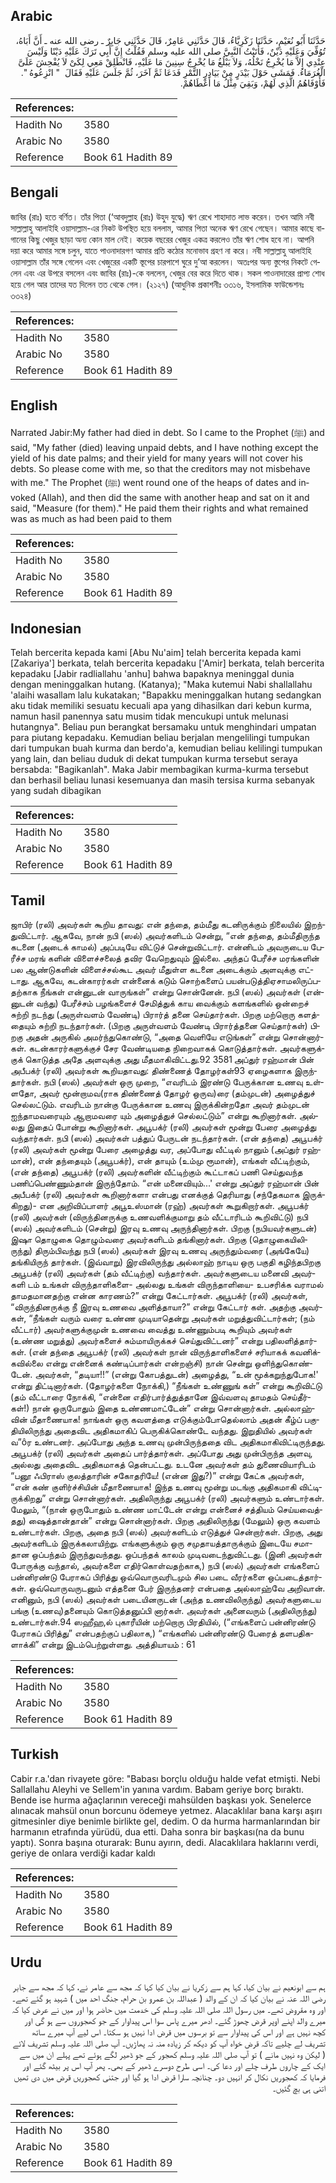 ## Arabic


<div dir="rtl" lang="ar" style={{fontSize:'larger',backgroundColor:'#f8f9fa',padding:20}}>
حَدَّثَنَا أَبُو نُعَيْمٍ، حَدَّثَنَا زَكَرِيَّاءُ، قَالَ حَدَّثَنِي عَامِرٌ، قَالَ حَدَّثَنِي جَابِرٌ ـ رضى الله عنه ـ أَنَّ أَبَاهُ، تُوُفِّيَ وَعَلَيْهِ دَيْنٌ، فَأَتَيْتُ النَّبِيَّ صلى الله عليه وسلم فَقُلْتُ إِنَّ أَبِي تَرَكَ عَلَيْهِ دَيْنًا وَلَيْسَ عِنْدِي إِلاَّ مَا يُخْرِجُ نَخْلُهُ، وَلاَ يَبْلُغُ مَا يُخْرِجُ سِنِينَ مَا عَلَيْهِ، فَانْطَلِقْ مَعِي لِكَىْ لاَ يُفْحِشَ عَلَىَّ الْغُرَمَاءُ‏.‏ فَمَشَى حَوْلَ بَيْدَرٍ مِنْ بَيَادِرِ التَّمْرِ فَدَعَا ثَمَّ آخَرَ، ثُمَّ جَلَسَ عَلَيْهِ فَقَالَ ‏ "‏ انْزِعُوهُ ‏"‏‏.‏ فَأَوْفَاهُمُ الَّذِي لَهُمْ، وَبَقِيَ مِثْلُ مَا أَعْطَاهُمْ‏.‏
</div>
<div style={{backgroundColor:'#f8f9fa',padding:20, marginBottom: 10}}><table> <thead> <tr> <th>References:</th> <th></th> </tr> </thead> <tbody><tr><td>Hadith No</td><td>3580</td></tr><tr><td>Arabic No</td><td>3580</td></tr><tr><td>Reference</td><td>Book 61 Hadith 89</td></tr></tbody></table></div>

## Bengali


<div dir="ltr" lang="bn" style={{fontSize:'larger',backgroundColor:'#f8f9fa',padding:20}}>
জাবির (রাঃ) হতে বর্ণিত। তাঁর পিতা (‘আবদুল্লাহ (রাঃ) উহুদ যুদ্ধে) ঋণ রেখে শাহাদাত লাভ করেন। তখন আমি নবী সাল্লাল্লাহু আলাইহি ওয়াসাল্লাম-এর নিকট উপস্থিত হয়ে বললাম, আমার পিতা অনেক ঋণ রেখে গেছেন। আমার কাছে বাগানের কিছু খেজুর ছাড়া অন্য কোন মাল নেই। কয়েক বছরের খেজুর একত্র করলেও তাঁর ঋণ শোধ হবে না। আপনি দয়া করে আমার সঙ্গে চলুন, যাতে পাওনাদারগণ আমার প্রতি কঠোর মনোভাব গ্রহণ না করে। নবী সাল্লাল্লাহু আলাইহি ওয়াসাল্লাম তাঁর সঙ্গে গেলেন এবং খেজুরের একটি স্তূপের চারপাশে ঘুরে দু’আ করলেন। অতঃপর অন্য স্তুপের নিকটে গেলেন এবং এর উপরে বসলেন এবং জাবির (রাঃ)-কে বললেন, খেজুর বের করে দিতে থাক। সকল পাওনাদারের প্রাপ্য শোধ হয়ে গেল আর তাদের যত দিলেন তত থেকে গেল। (২১২৭) (আধুনিক প্রকাশনীঃ ৩৩১৬, ইসলামিক ফাউন্ডেশনঃ ৩৩২৪)
</div>
<div style={{backgroundColor:'#f8f9fa',padding:20, marginBottom: 10}}><table> <thead> <tr> <th>References:</th> <th></th> </tr> </thead> <tbody><tr><td>Hadith No</td><td>3580</td></tr><tr><td>Arabic No</td><td>3580</td></tr><tr><td>Reference</td><td>Book 61 Hadith 89</td></tr></tbody></table></div>

## English


<div dir="ltr" lang="en" style={{fontSize:'larger',backgroundColor:'#f8f9fa',padding:20}}>
Narrated Jabir:My father had died in debt. So I came to the Prophet (ﷺ) and said, "My father (died) leaving unpaid debts, and I have nothing except the yield of his date palms; and their yield for many years will not cover his debts. So please come with me, so that the creditors may not misbehave with me." The Prophet (ﷺ) went round one of the heaps of dates and invoked (Allah), and then did the same with another heap and sat on it and said, "Measure (for them)." He paid them their rights and what remained was as much as had been paid to them
</div>
<div style={{backgroundColor:'#f8f9fa',padding:20, marginBottom: 10}}><table> <thead> <tr> <th>References:</th> <th></th> </tr> </thead> <tbody><tr><td>Hadith No</td><td>3580</td></tr><tr><td>Arabic No</td><td>3580</td></tr><tr><td>Reference</td><td>Book 61 Hadith 89</td></tr></tbody></table></div>

## Indonesian


<div dir="ltr" lang="id" style={{fontSize:'larger',backgroundColor:'#f8f9fa',padding:20}}>
Telah bercerita kepada kami [Abu Nu'aim] telah bercerita kepada kami [Zakariya'] berkata, telah bercerita kepadaku ['Amir] berkata, telah bercerita kepadaku [Jabir radliallahu 'anhu] bahwa bapaknya meninggal dunia dengan meninggalkan hutang. (Katanya); "Maka kutemui Nabi shallallahu 'alaihi wasallam lalu kukatakan; "Bapakku meninggalkan hutang sedangkan aku tidak memiliki sesuatu kecuali apa yang dihasilkan dari kebun kurma, namun hasil panennya satu musim tidak mencukupi untuk melunasi hutangnya". Beliau pun berangkat bersamaku untuk menghindari umpatan para piutang kepadaku. Kemudian beliau berjalan mengelilingi tumpukan dari tumpukan buah kurma dan berdo'a, kemudian beliau kelilingi tumpukan yang lain, dan beliau duduk di dekat tumpukan kurma tersebut seraya bersabda: "Bagikanlah". Maka Jabir membagikan kurma-kurma tersebut dan berhasil beliau lunasi kesemuanya dan masih tersisa kurma sebanyak yang sudah dibagikan
</div>
<div style={{backgroundColor:'#f8f9fa',padding:20, marginBottom: 10}}><table> <thead> <tr> <th>References:</th> <th></th> </tr> </thead> <tbody><tr><td>Hadith No</td><td>3580</td></tr><tr><td>Arabic No</td><td>3580</td></tr><tr><td>Reference</td><td>Book 61 Hadith 89</td></tr></tbody></table></div>

## Tamil


<div dir="ltr" lang="ta" style={{fontSize:'larger',backgroundColor:'#f8f9fa',padding:20}}>
ஜாபிர் (ரலி) அவர்கள் கூறிய தாவது: என் தந்தை, தம்மீது கடனிருக்கும் நிலையில் இறந்துவிட்டார். ஆகவே, நான் நபி (ஸல்) அவர்களிடம் சென்று, “என் தந்தை, தம்மீதிருந்த கடனை (அடைக் காமல்) அப்படியே விட்டுச் சென்றுவிட்டார். என்னிடம் அவருடைய பேரீச்ச மரங் களின் விளைச்சலைத் தவிர வேறெதுவும் இல்லை. அந்தப் பேரீச்ச மரங்களின் பல ஆண்டுகளின் விளைச்சல்கூட அவர் மீதுள்ள கடனை அடைக்கும் அளவுக்கு எட்டாது. ஆகவே, கடன்காரர்கள் என்னைக் கடும் சொற்களைப் பயன்படுத்திஏசாமலிருப்பதற்காக நீங்கள் என்னுடன் வாருங்கள்” என்று சொன்னேன். நபி (ஸல்) அவர்கள் (என்னுடன் வந்து) பேரீச்சம் பழங்களைச் சேமித்துக் காய வைக்கும் களங்களில் ஒன்றைச் சுற்றி நடந்து (அருள்வளம் வேண்டி) பிரார்த் தனை செய்தார்கள். பிறகு மற்றொரு களத்தையும் சுற்றி நடந்தார்கள். (பிறகு அருள்வளம் வேண்டி பிரார்த்தனை செய்தார்கள்) பிறகு அதன் அருகில் அமர்ந்துகொண்டு, “அதை வெளியே எடுங்கள்” என்று சொன்னார்கள். கடன்காரர்களுக்குச் சேர வேண்டியதை நிறைவாகக் கொடுத்தார்கள். அவர்களுக்குக் கொடுத்த அதே அளவுக்கு அது மீதமாகிவிட்டது.92 3581 அப்துர் ரஹ்மான் பின் அபீபக்ர் (ரலி) அவர்கள் கூறியதாவது: திண்ணைத் தோழர்கள்93 ஏழைகளாக இருந்தார்கள். நபி (ஸல்) அவர்கள் ஒரு முறை, “எவரிடம் இரண்டு பேருக்கான உணவு உள்ளதோ, அவர் மூன்றாமவ(ராக திண்ணைத் தோழர் ஒருவ)ரை (தம்முடன்) அழைத்துச் செல்லட்டும். எவரிடம் நான்கு பேருக்கான உணவு இருக்கின்றதோ அவர் தம்முடன் ஐந்தாமவரையும் ஆறாமவரை யும் அழைத்துச் செல்லட்டும்” என்று கூறினார்கள். அல்லது இதைப் போன்று கூறினார்கள். அபூபக்ர் (ரலி) அவர்கள் மூன்று பேரை அழைத்து வந்தார்கள். நபி (ஸல்) அவர்கள் பத்துப் பேருடன் நடந்தார்கள். (என் தந்தை) அபூபக்ர் (ரலி) அவர்கள் மூன்று பேரை அழைத்து வர, அப்போது வீட்டில் நானும் (அப்துர் ரஹ்மான்), என் தந்தையும் (அபூபக்ர்), என் தாயும் (உம்மு ரூமான்), எங்கள் வீட்டிற்கும், (என் தந்தை) அபூபக்ர் (ரலி) அவர்களின் வீட்டிற்கும் கூட்டாகப் பணி செய்துவந்த பணிப்பெண்ணும்தான் இருந்தோம். “என் மனைவியும்...' என்று அப்துர் ரஹ்மான் பின் அபீபக்ர் (ரலி) அவர்கள் கூறினார்களா என்பது எனக்குத் தெரியாது (சந்தேகமாக இருக்கிறது)- என அறிவிப்பாளர் அபூஉஸ்மான் (ரஹ்) அவர்கள் கூறுகிறார்கள். அபூபக்ர் (ரலி) அவர்கள் (விருந்தினருக்கு உணவளிக்குமாறு தம் வீட்டாரிடம் கூறிவிட்டு) நபி (ஸல்) அவர்களிடம் (சென்று) இரவு உணவு அருந்தினார்கள். பிறகு (நபியவர்களுடன்) இஷா தொழுகை தொழும்வரை அவர்களிடம் தங்கினார்கள். பிறகு (தொழுகையிலிருந்து) திரும்பிவந்து நபி (ஸல்) அவர்கள் இரவு உணவு அருந்தும்வரை (அங்கேயே) தங்கியிருந் தார்கள். (இவ்வாறு) இரவிலிருந்து அல்லாஹ் நாடிய ஒரு பகுதி கழிந்தபிறகு அபூபக்ர் (ரலி) அவர்கள் (தம் வீட்டிற்கு) வந்தார்கள். அவர்களுடைய மனைவி அவர்களி டம் உங்கள் விருந்தாளிகளை- அல்லது உங்கள் விருந்தாளியை- உபசரிக்க வராமல் தாமதமானதற்கு என்ன காரணம்?” என்று கேட்டார்கள். அபூபக்ர் (ரலி) அவர்கள், “விருந்தினருக்கு நீ இரவு உணவை அளித்தாயா?” என்று கேட்டார் கள். அதற்கு அவர்கள், “நீங்கள் வரும் வரை உண்ண முடியாதென்று அவர்கள் மறுத்துவிட்டார்கள்; (நம் வீட்டார்) அவர்களுக்குமுன் உணவை வைத்து உண்ணும்படி கூறியும் அவர்கள் (உண்ண மறுத்து) அவர்களைச் சும்மாயிருக்கச் செய்துவிட்டனர்” என்று பதிலளித்தார்கள். (என் தந்தை அபூபக்ர் (ரலி) அவர்கள் நான் விருந்தாளிகளைச் சரியாகக் கவனிக்கவில்லை என்று என்னைக் கண்டிப்பார்கள் என்றஞ்சி) நான் சென்று ஒளிந்துகொண்டேன். அவர்கள், “தடியா!!” (என்று கோபத்துடன்) அழைத்து, “உன் மூக்கறுந்துபோக!' என்று திட்டினார்கள். (தோழர்களை நோக்கி,) “நீங்கள் உண்ணுங் கள்” என்று கூறிவிட்டு (தம் வீட்டாரை நோக்கி, “என்னை எதிர்பார்த்துத்தானே இவ்வளவு தாமதம் செய்தீர்கள்!) நான் ஒருபோதும் இதை உண்ணமாட்டேன்” என்று சொன்னார்கள். அல்லாஹ்வின் மீதாணையாக! நாங்கள் ஒரு கவளத்தை எடுக்கும்போதெல்லாம் அதன் கீழ்ப் பகுதியிலிருந்து அதைவிட அதிகமாகிப் பெருகிக்கொண்டே வந்தது. இறுதியில் அவர்கள் வ”ôர உண்டனர். அப்போது அந்த உணவு முன்பிருந்ததை விட அதிகமாகிவிட்டிருந்தது. அபூபக்ர் (ரலி) அவர்கள் அதைப் பார்த்தார்கள். அப்போது அது முன்பிருந்த அளவு, அல்லது அதைவிட அதிகமாகத் தென்பட்டது. உடனே அவர்கள் தம் துணைவியாரிடம் “பனூ ஃபிராஸ் குலத்தாரின் சகோதரியே! (என்ன இது?)” என்று கேட்க அவர்கள், “என் கண் குளிர்ச்சியின் மீதாணையாக! இந்த உணவு மூன்று மடங்கு அதிகமாகி விட்டிருக்கிறது” என்று சொன்னார்கள். அதிலிருந்து அபூபக்ர் (ரலி) அவர்களும் உண்டார்கள். மேலும், “(நான் ஒருபோதும் உண்ண மாட்டேன் என்று என்னைச் சத்தியம் செய்யவைத்தது) ஷைத்தான்தான்” என்று சொன்னார்கள். பிறகு அதிலிருந்து (மேலும்) ஒரு கவளம் உண்டார்கள். பிறகு, அதை நபி (ஸல்) அவர்களிடம் எடுத்துச் சென்றார்கள். பிறகு, அது அவர்களிடம் இருக்கலாயிற்று. எங்களுக்கும் ஒரு சமுதாயத்தாருக்கும் இடையே சமாதான ஒப்பந்தம் இருந்துவந்தது. ஒப்பந்தக் காலம் முடிவடைந்துவிட்டது. (இனி அவர்கள் போருக்கு வந்தால், அவர்களை எதிர்கொள்வதற்காக,) நபி (ஸல்) அவர்கள் எங்களைப் பன்னிரண்டு பேராகப் பிரித்து ஒவ்வொருவரிடமும் சில படை வீரர்களை ஒப்படைத்தார்கள். ஒவ்வொருவருடனும் எத்தனை பேர் இருந்தனர் என்பதை அல்லாஹ்வே அறிவான். எனினும், நபி (ஸல்) அவர்கள் படையினருடன் (அந்த உணவிலிருந்து) அவர்களுடைய பங்கு (உணவு)தனையும் கொடுத்தனுப்பி னார்கள். அவர்கள் அனைவரும் (அதிலிருந்து) உண்டார்கள்.94 ஸஹீஹ‚ல் புகாரீயின் மற்றொரு பிரதியில், (“எங்களைப் பன்னிரண்டு பேராகப் பிரித்து” என்பதற்குப் பதிலாக,) “எங்களில் பன்னிரண்டு பேரைத் தளபதிகளாக்கி” என்று இடம்பெற்றுள்ளது. அத்தியாயம் : 61
</div>
<div style={{backgroundColor:'#f8f9fa',padding:20, marginBottom: 10}}><table> <thead> <tr> <th>References:</th> <th></th> </tr> </thead> <tbody><tr><td>Hadith No</td><td>3580</td></tr><tr><td>Arabic No</td><td>3580</td></tr><tr><td>Reference</td><td>Book 61 Hadith 89</td></tr></tbody></table></div>

## Turkish


<div dir="ltr" lang="tr" style={{fontSize:'larger',backgroundColor:'#f8f9fa',padding:20}}>
Cabir r.a.'dan rivayete göre: "Babası borçlu olduğu halde vefat etmişti. Nebi Sallallahu Aleyhi ve Sellem'in yanına vardım. Babam geriye borç bıraktı. Bende ise hurma ağaçlarının vereceği mahsülden başkası yok. Senelerce alınacak mahsül onun borcunu ödemeye yetmez. Alacaklılar bana karşı aşırı gitmesinler diye benimle birlikte gel, dedim. O da hurma harmanlarından bir harmanın etrafında yürüdü, dua etti. Daha sonra bir başkası(na da bunu yaptı). Sonra başına oturarak: Bunu ayırın, dedi. Alacaklılara haklarını verdi, geriye de onlara verdiği kadar kaldı
</div>
<div style={{backgroundColor:'#f8f9fa',padding:20, marginBottom: 10}}><table> <thead> <tr> <th>References:</th> <th></th> </tr> </thead> <tbody><tr><td>Hadith No</td><td>3580</td></tr><tr><td>Arabic No</td><td>3580</td></tr><tr><td>Reference</td><td>Book 61 Hadith 89</td></tr></tbody></table></div>

## Urdu


<div dir="rtl" lang="ur" style={{fontSize:'larger',backgroundColor:'#f8f9fa',padding:20}}>
ہم سے ابونعیم نے بیان کیا، کہا ہم سے زکریا نے بیان کیا کہا کہ مجھ سے عامر نے، کہا کہ مجھ سے جابر رضی اللہ عنہ نے بیان کیا کہ ان کے والد ( عبداللہ بن عمرو بن حرام، جنگ احد میں ) شہید ہو گئے تھے۔ اور وہ مقروض تھے۔ میں رسول اللہ صلی اللہ علیہ وسلم کی خدمت میں حاضر ہوا اور میں نے عرض کیا کہ میرے والد اپنے اوپر قرض چھوڑ گئے۔ ادھر میرے پاس سوا اس پیداوار کے جو کھجوروں سے ہو گی اور کچھ نہیں ہے اور اس کی پیداوار سے تو برسوں میں قرض ادا نہیں ہو سکتا۔ اس لیے آپ میرے ساتھ تشریف لے چلیے تاکہ قرض خواہ آپ کو دیکھ کر زیادہ منہ نہ پھاڑیں۔ آپ صلی اللہ علیہ وسلم تشریف لائے ( لیکن وہ نہیں مانے ) تو آپ صلی اللہ علیہ وسلم کھجور کے جو ڈھیر لگے ہوئے تھے پہلے ان میں سے ایک کے چاروں طرف چلے اور دعا کی۔ اسی طرح دوسرے ڈھیر کے بھی۔ پھر آپ اس پر بیٹھ گئے اور فرمایا کہ کھجوریں نکال کر انہیں دو۔ چنانچہ سارا قرض ادا ہو گیا اور جتنی کھجوریں قرض میں دی تھیں اتنی ہی بچ گئیں۔
</div>
<div style={{backgroundColor:'#f8f9fa',padding:20, marginBottom: 10}}><table> <thead> <tr> <th>References:</th> <th></th> </tr> </thead> <tbody><tr><td>Hadith No</td><td>3580</td></tr><tr><td>Arabic No</td><td>3580</td></tr><tr><td>Reference</td><td>Book 61 Hadith 89</td></tr></tbody></table></div>
